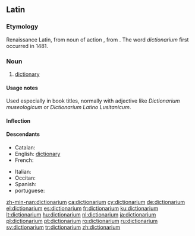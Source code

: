 ==Latin==

===Etymology===
Renaissance Latin, from noun of action {{term|dictio|dictiō|speaking|lang=la}}, from {{term|dico|dīcō|say, speak|lang=la}}. The word ''dictionarium'' first occurred in 1481.

===Noun===
{{la-noun|dictiōnārium|dictionarii|dictiōnāriī|n|second}}

# [[dictionary]]

====Usage notes====
Used especially in book titles, normally with adjective like ''Dictionarium museologicum'' or ''Dictionarium Latino Lusitanicum''.

====Inflection====
{{la-decl-2nd-N|dictionari|dictiōnāri}}

====Descendants====
{{top2}}
* Catalan: {{l|ca|diccionari}}
* English: [[dictionary]]
* French: {{l|fr|dictionnaire}}
{{mid2}}
* Italian: {{l|it|dizionario}}
* Occitan: {{l|oc|diccionari}}
* Spanish: {{l|es|diccionario}}
* portuguese: {{l|pt|dicionario}}
{{bottom}}

[[zh-min-nan:dictionarium]]
[[ca:dictionarium]]
[[cy:dictionarium]]
[[de:dictionarium]]
[[el:dictionarium]]
[[es:dictionarium]]
[[fr:dictionarium]]
[[ku:dictionarium]]
[[lt:dictionarium]]
[[hu:dictionarium]]
[[nl:dictionarium]]
[[ja:dictionarium]]
[[pl:dictionarium]]
[[pt:dictionarium]]
[[ro:dictionarium]]
[[ru:dictionarium]]
[[sv:dictionarium]]
[[tr:dictionarium]]
[[zh:dictionarium]]